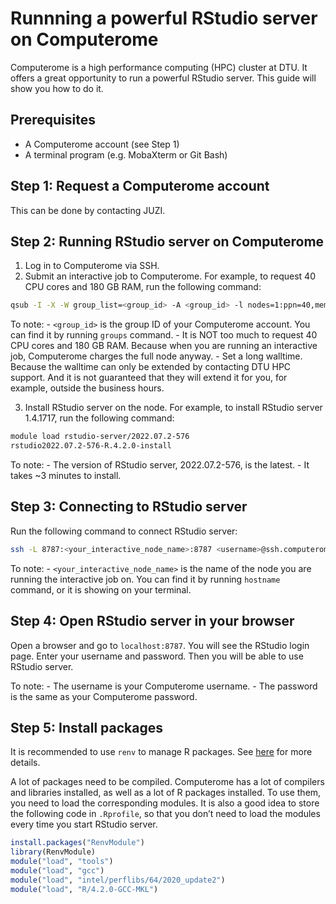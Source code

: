 # Runnning a powerful RStudio server on Computerome

Computerome is a high performance computing (HPC) cluster at DTU. It offers a great opportunity to run a powerful RStudio server. This guide will show you how to do it.

## Prerequisites
- A Computerome account (see Step 1)
- A terminal program (e.g. MobaXterm or Git Bash)

## Step 1: Request a Computerome account
This can be done by contacting JUZI.

## Step 2: Running RStudio server on Computerome
1. Log in to Computerome via SSH.
2. Submit an interactive job to Computerome. For example, to request 40 CPU cores and 180 GB RAM, run the following command:
```bash
qsub -I -X -W group_list=<group_id> -A <group_id> -l nodes=1:ppn=40,mem=180g,walltime=8:00:00
```
To note:
- `<group_id>` is the group ID of your Computerome account. You can find it by running `groups` command.
- It is NOT too much to request 40 CPU cores and 180 GB RAM. Because when you are running an interactive job, Computerome charges the full node anyway.
- Set a long walltime. Because the walltime can only be extended by contacting DTU HPC support. And it is not guaranteed that they will extend it for you, for example, outside the business hours.
  
3. Install RStudio server on the node. For example, to install RStudio server 1.4.1717, run the following command:
```bash
module load rstudio-server/2022.07.2-576
rstudio2022.07.2-576-R.4.2.0-install
```
To note:
- The version of RStudio server, 2022.07.2-576, is the latest.
- It takes ~3 minutes to install.
  
## Step 3: Connecting to RStudio server

Run the following command to connect RStudio server:
```bash
ssh -L 8787:<your_interactive_node_name>:8787 <username>@ssh.computerome.dk
```
To note:
- `<your_interactive_node_name>` is the name of the node you are running the interactive job on. You can find it by running `hostname` command, or it is showing on your terminal.

## Step 4: Open RStudio server in your browser
Open a browser and go to `localhost:8787`. You will see the RStudio login page. Enter your username and password. Then you will be able to use RStudio server.

To note:
- The username is your Computerome username.
- The password is the same as your Computerome password.

## Step 5: Install packages

It is recommended to use `renv` to manage R packages. See [here](renv.qmd) for more details.

A lot of packages need to be compiled. 
Computerome has a lot of compilers and libraries installed, as well as a lot of R packages installed. 
To use them, you need to load the corresponding modules.
It is also a good idea to store the following code in `.Rprofile`, so that you don't need to load the modules every time you start RStudio server.

```r
install.packages("RenvModule")
library(RenvModule)
module("load", "tools")
module("load", "gcc")
module("load", "intel/perflibs/64/2020_update2")
module("load", "R/4.2.0-GCC-MKL")
```
